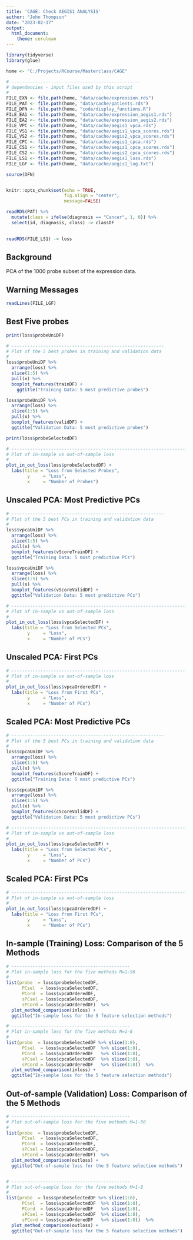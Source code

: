 ```yaml
---
title: 'CAGE: Check AEGIS1 ANALYSIS'
author: "John Thompson"
date: "2023-02-17"
output: 
  html_document:
    theme: cerulean
---
```


```r
library(tidyverse)
library(glue)

home <- "C:/Projects/RCourse/Masterclass/CAGE"

# -------------------------------------------------
# dependencies - input files used by this script
#
FILE_EXN <- file.path(home, "data/cache/expression.rds")
FILE_PAT <- file.path(home, "data/cache/patients.rds")
FILE_DFN <- file.path(home, "code/display_functions.R")
FILE_EA1 <- file.path(home, "data/cache/expression_aegis1.rds")
FILE_EA2 <- file.path(home, "data/cache/expression_aegis2.rds")
FILE_VPC <- file.path(home, "data/cache/aegis1_vpca.rds")
FILE_VS1 <- file.path(home, "data/cache/aegis1_vpca_scores.rds")
FILE_VS2 <- file.path(home, "data/cache/aegis2_vpca_scores.rds")
FILE_CPC <- file.path(home, "data/cache/aegis1_cpca.rds")
FILE_CS1 <- file.path(home, "data/cache/aegis1_cpca_scores.rds")
FILE_CS2 <- file.path(home, "data/cache/aegis2_cpca_scores.rds")
FILE_LS1 <- file.path(home, "data/cache/aegis1_loss.rds")
FILE_LGF <- file.path(home, "data/cache/aegis1_log.txt")

source(DFN)


knitr::opts_chunk$set(echo = TRUE, 
                      fig.align = "center",
                      message=FALSE)

readRDS(PAT) %>%
  mutate(class = ifelse(diagnosis == "Cancer", 1, 0)) %>% 
  select(id, diagnosis, class) -> classDF
  

readRDS(FILE_LS1) -> loss
```

## Background

PCA of the 1000 probe subset of the expression data.

## Warning Messages

```r
readLines(FILE_LGF)
```

## Best Five probes

```r
print(loss$probeUniDF)

# ----------------------------------------------------------
# Plot of the 5 best probes in training and validation data
#
loss$probeUniDF %>%
  arrange(loss) %>%
  slice(1:5) %>%
  pull(x) %>%
  boxplot_features(trainDF) +
    ggtitle("Training Data: 5 most predictive probes")

loss$probeUniDF %>%
  arrange(loss) %>%
  slice(1:5) %>%
  pull(x) %>%
  boxplot_features(validDF) +
  ggtitle("Validation Data: 5 most predictive probes")
```

```r
print(loss$probeSelectedDF)

# ------------------------------------------------------------------
# Plot of in-sample vs out-of-sample loss
#
plot_in_out_loss(loss$probeSelectedDF) +
  labs(title = "Loss from Selected Probes",
        y     = "Loss",
        x     = "Number of Probes")
```

## Unscaled PCA: Most Predictive PCs

```r
# ----------------------------------------------------------
# Plot of the 5 best PCs in training and validation data
#
loss$vpcaUniDF %>%
  arrange(loss) %>%
  slice(1:5) %>%
  pull(x) %>%
  boxplot_features(vScoreTrainDF) +
  ggtitle("Training Data: 5 most predictive PCs")

loss$vpcaUniDF %>%
  arrange(loss) %>%
  slice(1:5) %>%
  pull(x) %>%
  boxplot_features(vScoreValidDF) +
  ggtitle("Validation Data: 5 most predictive PCs")

# ------------------------------------------------------------------
# Plot of in-sample vs out-of-sample loss
#
plot_in_out_loss(loss$vpcaSelectedDF) +
  labs(title = "Loss from Selected PCs",
        y     = "Loss",
        x     = "Number of PCs")
```

## Unscaled PCA: First PCs

```r
# ------------------------------------------------------------------
# Plot of in-sample vs out-of-sample loss
#
plot_in_out_loss(loss$vpcaOrderedDF) +
  labs(title = "Loss from First PCs",
        y     = "Loss",
        x     = "Number of PCs")
```

## Scaled PCA: Most Predictive PCs

```r
# ----------------------------------------------------------
# Plot of the 5 best PCs in training and validation data
#
loss$cpcaUniDF %>%
  arrange(loss) %>%
  slice(1:5) %>%
  pull(x) %>%
  boxplot_features(cScoreTrainDF) +
  ggtitle("Training Data: 5 most predictive PCs")

loss$cpcaUniDF %>%
  arrange(loss) %>%
  slice(1:5) %>%
  pull(x) %>%
  boxplot_features(cScoreValidDF) +
  ggtitle("Validation Data: 5 most predictive PCs")

# ------------------------------------------------------------------
# Plot of in-sample vs out-of-sample loss
#
plot_in_out_loss(loss$cpcaSelectedDF) +
  labs(title = "Loss from Selected PCs",
        y     = "Loss",
        x     = "Number of PCs")
```

## Scaled PCA: First PCs

```r
# ------------------------------------------------------------------
# Plot of in-sample vs out-of-sample loss
#
plot_in_out_loss(loss$cpcaOrderedDF) +
  labs(title = "Loss from First PCs",
        y     = "Loss",
        x     = "Number of PCs")
```

## In-sample (Training) Loss: Comparison of the 5 Methods

```r
# ---------------------------------------------
# Plot in-sample loss for the five methods M=1-50
#
list(probe  = loss$probeSelectedDF,
      PCsel  = loss$vpcaSelectedDF,
      PCord  = loss$vpcaOrderedDF,
      sPCsel = loss$cpcaSelectedDF,
      sPCord = loss$cpcaOrderedDF)  %>%
  plot_method_comparison(inloss) +
  ggtitle("In-sample loss for the 5 feature selection methods")

# ---------------------------------------------
# Plot in-sample loss for the five methods M=1-8
#
list(probe  = loss$probeSelectedDF %>% slice(1:8),
      PCsel  = loss$vpcaSelectedDF  %>% slice(1:8),
      PCord  = loss$vpcaOrderedDF   %>% slice(1:8),
      sPCsel = loss$cpcaSelectedDF  %>% slice(1:8),
      sPCord = loss$cpcaOrderedDF   %>% slice(1:8))  %>%
  plot_method_comparison(inloss) +
  ggtitle("In-sample loss for the 5 feature selection methods")
```

## Out-of-sample (Validation) Loss: Comparison of the 5 Methods


```r
# ---------------------------------------------
# Plot out-of-sample loss for the five methods M=1-50
#
list(probe  = loss$probeSelectedDF,
      PCsel  = loss$vpcaSelectedDF,
      PCord  = loss$vpcaOrderedDF,
      sPCsel = loss$cpcaSelectedDF,
      sPCord = loss$cpcaOrderedDF)  %>%
  plot_method_comparison(outloss) +
  ggtitle("Out-of-sample loss for the 5 feature selection methods")


# ---------------------------------------------
# Plot out-of-sample loss for the five methods M=1-8
#
list(probe  = loss$probeSelectedDF %>% slice(1:8),
      PCsel  = loss$vpcaSelectedDF  %>% slice(1:8),
      PCord  = loss$vpcaOrderedDF   %>% slice(1:8),
      sPCsel = loss$cpcaSelectedDF  %>% slice(1:8),
      sPCord = loss$cpcaOrderedDF   %>% slice(1:8))  %>%
  plot_method_comparison(outloss) +
  ggtitle("Out-of-sample loss for the 5 feature selection methods")
```